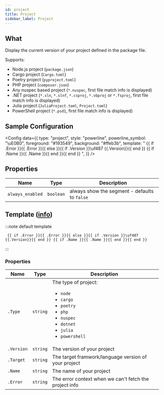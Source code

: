 ```yaml
---
id: project
title: Project
sidebar_label: Project
---
```


## What

Display the current version of your project defined in the package file.

Supports:

- Node.js project (`package.json`)
- Cargo project (`Cargo.toml`)
- Poetry project (`pyproject.toml`)
- PHP project (`composer.json`)
- Any nuspec based project (`*.nuspec`, first file match info is displayed)
- .NET project (`*.sln`, `*.slnf`, `*.csproj`, `*.vbproj` or `*.fsproj`, first file match info is displayed)
- Julia project (`JuliaProject.toml`, `Project.toml`)
- PowerShell project (`*.psd1`, first file match info is displayed)

## Sample Configuration


<Config
  data={{
    type: "project",
    style: "powerline",
    powerline_symbol: "\uE0B0",
    foreground: "#193549",
    background: "#ffeb3b",
    template:
      " {{ if .Error }}{{ .Error }}{{ else }}{{ if .Version }}\uf487 {{.Version}}{{ end }} {{ if .Name }}{{ .Name }}{{ end }}{{ end }} ",
  }}
/>

## Properties

| Name             | Type      | Description                                   |
| ---------------- | --------- | --------------------------------------------- |
| `always_enabled` | `boolean` | always show the segment - defaults to `false` |

## Template ([info][templates])

:::note default template

```template
 {{ if .Error }}{{ .Error }}{{ else }}{{ if .Version }}\uf487 {{.Version}}{{ end }} {{ if .Name }}{{ .Name }}{{ end }}{{ end }}
```

:::

### Properties

| Name       | Type     | Description                                                                                                                                                        |
| ---------- | -------- | ------------------------------------------------------------------------------------------------------------------------------------------------------------------ |
| `.Type`    | `string` | The type of project:<ul><li>`node`</li><li>`cargo`</li><li>`poetry`</li><li>`php`</li><li>`nuspec`</li><li>`dotnet`</li><li>`julia`</li><li>`powershell`</li></ul> |
| `.Version` | `string` | The version of your project                                                                                                                                        |
| `.Target`  | `string` | The target framwork/language version of your project                                                                                                               |
| `.Name`    | `string` | The name of your project                                                                                                                                           |
| `.Error`   | `string` | The error context when we can't fetch the project info                                                                                                             |

[templates]: /docs/configuration/templates
